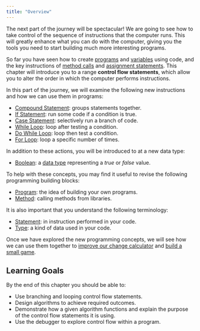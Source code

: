 ```yaml
---
title: "Overview"
---
```


<div class="not-content">
  <YouTube id="KkNHpscURzI" params="fs=1&modestbranding=1&rel=0&autoplay=1"/>
</div>

The next part of the journey will be spectacular! We are going to see how to take control of the sequence of instructions that the computer runs. This will greatly enhance what you can do with the computer, giving you the tools you need to start building much more interesting programs.

So far you have seen how to create [programs](/book/part-1-instructions/1-sequence-and-data/1-concepts/00-program) and [variables](/book/part-1-instructions/1-sequence-and-data/1-concepts/07-variable) using code, and the key instructions of [method calls](/book/part-1-instructions/1-sequence-and-data/1-concepts/03-method-call) and [assignment statements](/book/part-1-instructions/1-sequence-and-data/1-concepts/08-assignment-statement). This chapter will introduce you to a range **control flow statements**, which allow you to alter the order in which the computer performs instructions.

In this part of the journey, we will examine the following new instructions and how we can use them in programs:

- [Compound Statement](/book/part-1-instructions/3-control-flow/1-concepts/02-0-compound-statement): groups statements together.
- [If Statement](/book/part-1-instructions/3-control-flow/1-concepts/03-1-if): run some code if a condition is true.
- [Case Statement](/book/part-1-instructions/3-control-flow/1-concepts/03-2-case): selectively run a branch of code.
- [While Loop](/book/part-1-instructions/3-control-flow/1-concepts/04-1-while-loop): loop after testing a condition.
- [Do While Loop](/book/part-1-instructions/3-control-flow/1-concepts/04-2-do-while): loop then test a condition.
- [For Loop](/book/part-1-instructions/3-control-flow/1-concepts/04-3-for-loop): loop a specific number of times.

In addition to these actions, you will be introduced to at a new data type:

- [Boolean](/book/part-1-instructions/3-control-flow/1-concepts/01-0-boolean-data): a [data type](/book/part-1-instructions/1-sequence-and-data/1-concepts/06-type) representing a *true* or *false* value.

To help with these concepts, you may find it useful to revise the following programming building blocks:

- [Program](/book/part-1-instructions/1-sequence-and-data/1-concepts/00-program): the idea of building your own programs.
- [Method](/book/part-1-instructions/1-sequence-and-data/1-concepts/02-method): calling methods from libraries.

It is also important that you understand the following terminology:

- [Statement](/book/part-1-instructions/2-communicating-syntax/1-concepts/02-statement): in instruction performed in your code.
- [Type](/book/part-1-instructions/1-sequence-and-data/1-concepts/06-type): a kind of data used in your code.

Once we have explored the new programming concepts, we will see how we can use them together to [improve our change calculator](/book/part-1-instructions/3-control-flow/2-put-together/01-0-change-calculator/) and [build a small game](/book/part-1-instructions/3-control-flow/2-put-together/02-00-fly-catch).

## Learning Goals

By the end of this chapter you should be able to:

- Use branching and looping control flow statements.
- Design algorithms to achieve required outcomes.
- Demonstrate how a given algorithm functions and explain the purpose of the control flow statements it is using.
- Use the debugger to explore control flow within a program.
